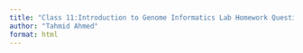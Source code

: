 ```yaml
---
title: "Class 11:Introduction to Genome Informatics Lab Homework Question 13 and 14"
author: "Tahmid Ahmed"
format: html
---
```


